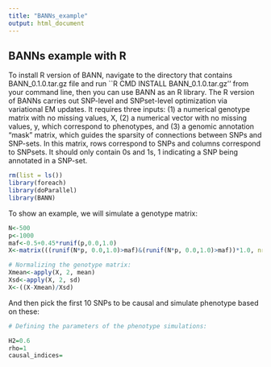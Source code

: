 ```yaml
---
title: "BANNs_example"
output: html_document
---
```


## BANNs example with R

To install R version of BANN, navigate to the directory that contains BANN_0.1.0.tar.gz file and run ``R CMD INSTALL BANN_0.1.0.tar.gz'' from your command line, then you can use BANN as an R library.
The R version of BANNs carries out SNP-level and SNPset-level optimization via variational EM updates. It requires three inputs: (1) a numerical genotype matrix with no missing values, X,  (2) a numerical vector with no missing values, y, which correspond to phenotypes, and (3) a genomic annotation "mask" matrix, which guides the sparsity of connections between SNPs and SNP-sets. In this matrix, rows correspond to SNPs and columns correspond to SNPsets. It should only contain 0s and 1s, 1 indicating a SNP being annotated in a SNP-set.

```r
rm(list = ls())
library(foreach)
library(doParallel)
library(BANN)
```


To show an example, we will simulate a genotype matrix:

```r
N<-500
p<-1000
maf<-0.5+0.45*runif(p,0.0,1.0)
X<-matrix(((runif(N*p, 0.0,1.0)>maf)&(runif(N*p, 0.0,1.0)>maf))*1.0, nrow=500, ncol=1000)

# Normalizing the genotype matrix:
Xmean<-apply(X, 2, mean)
Xsd<-apply(X, 2, sd)
X<-((X-Xmean)/Xsd)
```

And then pick the first 10 SNPs to be causal and simulate phenotype based on these:

```r
# Defining the parameters of the phenotype simulations:

H2=0.6
rho=1
causal_indices=
```
